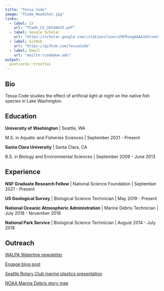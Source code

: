 ```yaml
---
title: "Tessa Code"
image: "TCode_Headshot.jpg"
links:
  - label: CV
    url: "TCode_CV_20240425.pdf"
  - label: Google Scholar
    url: "https://scholar.google.com/citations?user=Z9FRsagAAAAJ&hl=en"
  - label: GitHub
    url: "https://github.com/TessaCode"
  - label: Email
    url: "mailto:tcode@uw.edu"
output:
  postcards::trestles
---
```

 
## Bio

Tessa Code studies the effect of artificial light at night on the native fish species in Lake Washington.

## Education

**University of Washington** | Seattle, WA

M.S. in Aquatic and Fisheries Sciences | September 2021 - Present

**Santa Clara University** | Santa Clara, CA

B.S. in Biology and Environmental Sciences | September 2009 - June 2013

## Experience

**NSF Graduate Research Fellow** | National Science Foundation | September 2021 - Present

**US Geological Survey** | Biological Science Technician | May 2019 - Present

**National Oceanic Atmospheric Administration** | Marine Debris Technician | July 2018 - November 2018

**National Park Service** | Biological Science Technician | August 2014 - July 2018

## Outreach

[WALPA Waterline newsletter](https://www.walpa.org/waterline/june-2023/quantifying-how-artificial-light-at-night-in-lake-washington-increases-predation-risk-for-juvenile-salmon/)

[Engage blog post](https://www.engage-science.space/blog/2021/6/6/889plrw0d1luytwp1tcrbm0rl3haaa-4zmsk-cpghn-nxp8t-x9ehy-x7fdm-3c5ey-9rhns-e4r77-fpb73-tdtrm-hxyrc-ntsnx-smm4d-ghncj-cwf9b-6crah-dbagp)

[Seattle Rotary Club marine plastics presentation](https://www.youtube.com/watch?v=m1VE4w_f-wc)

[NOAA Marine Debris story map](https://noaa.maps.arcgis.com/apps/MapTour/index.html?appid=852aeea527834cfbbc53248850065b4a)
